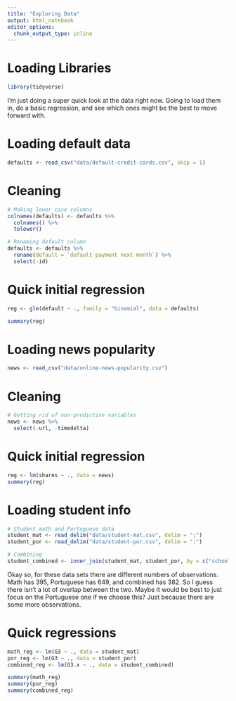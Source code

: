```yaml
---
title: "Exploring Data"
output: html_notebook
editor_options: 
  chunk_output_type: inline
---
```


# Loading Libraries
```r
library(tidyverse)
```

I'm just doing a super quick look at the data right now. Going to load them in, do a basic regression, and see which ones might be the best to move forward with.


# Loading default data
```r
defaults <- read_csv("data/default-credit-cards.csv", skip = 1)
```

# Cleaning
```r
# Making lower case columns
colnames(defaults) <- defaults %>% 
  colnames() %>% 
  tolower()

# Renaming default column
defaults <- defaults %>% 
  rename(default = `default payment next month`) %>% 
  select(-id)
```

# Quick initial regression
```r
reg <- glm(default ~ ., family = "binomial", data = defaults)

summary(reg)
```

# Loading news popularity
```r
news <- read_csv("data/online-news-popularity.csv")
```

# Cleaning
```r
# Getting rid of non-predictive variables
news <- news %>% 
  select(-url, -timedelta)
```

# Quick initial regression
```r
reg <- lm(shares ~ ., data = news)
summary(reg)
```

# Loading student info
```r
# Student math and Portuguese data
student_mat <- read_delim("data/student-mat.csv", delim = ";")
student_por <- read_delim("data/student-por.csv", delim = ";")

# Combining
student_combined <- inner_join(student_mat, student_por, by = c("school","sex","age","address","famsize","Pstatus","Medu","Fedu","Mjob","Fjob","reason","nursery","internet"))
```

Okay so, for these data sets there are different numbers of observations. Math has 395, Portuguese has 649, and combined has 382. So I guess there isn't a lot of overlap between the two. Maybe it would be best to just focus on the Portuguese one if we choose this? Just because there are some more observations.

# Quick regressions
```r
math_reg <- lm(G3 ~ ., data = student_mat)
por_reg <- lm(G3 ~ ., data = student_por)
combined_reg <- lm(G3.x ~ ., data = student_combined)

summary(math_reg)
summary(por_reg)
summary(combined_reg)
```